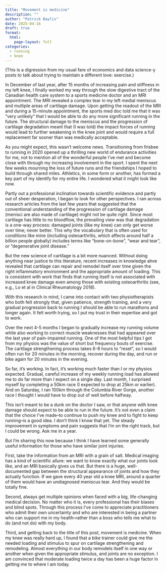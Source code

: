 ```yaml
---
title: "Movement is medicine"
description: ""
author: "Patrick Baylis"
date: 2025-04-16
draft: true
format: 
  html:
    page-layout: full
categories:
  - running
  - knee
---
```


(This is a digression from my usual fare of economics and data science-y posts to talk about trying to maintain a different love: exercise.)

In December of last year, after 15 months of increasing pain and stiffness in my left knee, I finally worked my way through the slow digestive tract of the Canadian health care system to a sports medicine doctor and an MRI appointment. The MRI revealed a complex tear in my left medial meniscus and multiple areas of cartilage damage. Upon getting the readout of the MRI and during a 15-minute appointment, the sports med doc told me that it was "very unlikely" that I would be able to do any more significant running in the future. The structural damage to the meniscus and the progression of cartilage degradation meant that (I was told) the impact forces of running would lead to further weakening in the knee joint and would require a full replacement far sooner than was medically acceptable.

As you might expect, this wasn't welcome news. Transitioning from frisbee to running in 2020 opened up a thrilling new world of endurance activities for me, not to mention all of the wonderful people I've met and become close with through my increasing involvement in the sport. I spent the next few weeks mourning the loss of future runs and the friendships I hoped to build through shared miles. Athletics, in some form or another, has formed a key part of my identify for my entire life. I wondered what it might look like now.

Partly out a professional inclination towards scientific evidence and partly out of sheer desperation, I began to look for other perspectives. I ran across research articles from the last few years that suggested that the conventional understanding of the progression of cartilage damage (menisci are also made of cartilage) might not be quite right. Since most cartilage has little to no bloodflow, the prevailing view was that degradation is a one-way process: damaged joints (like my knee) can only get worse over time; never better. This why the vocabulary that is often used for conditions like mine (including osteoarthritis, which affects around half a billion people globally) includes terms like "bone-on-bone", "wear and tear", or "degenerative joint disease." 

But the new science of cartilage is a bit more nuanced. Without doing anything near justice to this literature, recent increases in knowledge ahve revealed that cartilage can repair and remodel itself over time given the right inflammatory environment and the appropriate amount of loading. This is consistent with work that finds that running itself is not associated with increased knee damage even among those with existing osteoarthritis (see, e.g., Lo et al in Clinical Rheumatology 2018).

With this research in mind, I came into contact with two physiotherapists who both felt strongly that, given patience, strength training, and a very gradual progression back to running I should be able to run marathons and longer again. It felt worth trying, so I put my trust in their expertise and got to work.

Over the next 4-5 months I began to gradually increase my running volume while also working to correct muscle weaknesses that had appeared over the last year of pain-impaired running. One of the most helpful tips I got from my physios was the value of short but frequency bouts of exercise. The cartilage strengthening process takes 6-8 hours to "reset", so I would often run for 20 minutes in the morning, recover during the day, and run or bike again for 20 minutes in the evening.

So far, it's working. In fact, it's working much faster than I or my physios expected. Gradual, careful increase of my weekly running load has allowed me to do far more than I expect on a single day. Last month, I surprised myself by completing a 50km race (I expected to drop at 25km or earlier). And on Saturday, I ran 100km through the Columbia River Gorge, another race I thought I would have to drop out of well before halfway.

This isn't meant to be a dunk on the doctor I saw, or that anyone with knee damage should expect to be able to run in the future. It's not even a claim that the choice I've made--to continue to push my knee and to fight to keep running--is a good idea. I don't think I know that yet. The steady improvement in symptoms and pain suggests that I'm on the right track, but I could be wrong. Ask me in a year.

But I'm sharing this now because I think I have learned some generally useful information for those who have similar joint injuries.

First, take the information from an MRI with a grain of salt. Medical imaging has a kind of scientific allure: we want to know exactly what our joints look like, and an MRI basically gives us that. But there is a huge, well-documented gap between the structural appearance of joints and how they actually function. If we gave every 40 year old a knee MRI, around a quarter of them would have an undiagnosed meniscus tear. And they would be totally fine.

Second, always get multiple opinions when faced with a big, life-changing medical decision. No matter who it is, every professional has their biases and blind spots. Through this process I've come to appreciate practitioners who admit their own uncertainty and who are interested in being a partner who can support me in my health--rather than a boss who tells me what to do (and not do) with my body.

Third, and getting back to the title of this post, movement is medicine. When my knee was really hard up, I found that a bike trainer could give me the needed loading and stimulus to spur on cartilage strengthening and remodeling. Almost everything in our body remodels itself in one way or another when given the appropriate stimulus, and joints are no exception. I am convinced that moderate loading twice a day has been a huge factor in getting me to where I am today.